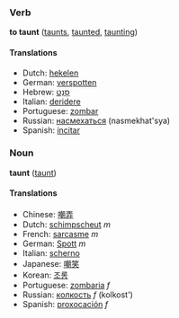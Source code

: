 ===Verb===
'''to taunt''' ([[taunts]], [[taunted]], [[taunting]])

====Translations====
*Dutch: [[hekelen]]
*German: [[verspotten]]
*Hebrew: [[סנט|סָנַט]]
*Italian: [[deridere]]
*Portuguese: [[zombar]]
*Russian: [[насмехаться]] (nasmekhat'sya)
*Spanish: [[incitar]]

===Noun===
'''taunt''' ([[taunt]])

====Translations====
*Chinese: [[嘲弄]]
*Dutch: [[schimpscheut]] ''m''
*French: [[sarcasme]] ''m''
*German: [[Spott]] ''m''
*Italian: [[scherno]]
*Japanese: [[嘲笑]]
*Korean: [[조롱]]
*Portuguese: [[zombaria]] ''f''
*Russian: [[колкость]] ''f'' (kolkost')
*Spanish: [[proxocación]] ''f''